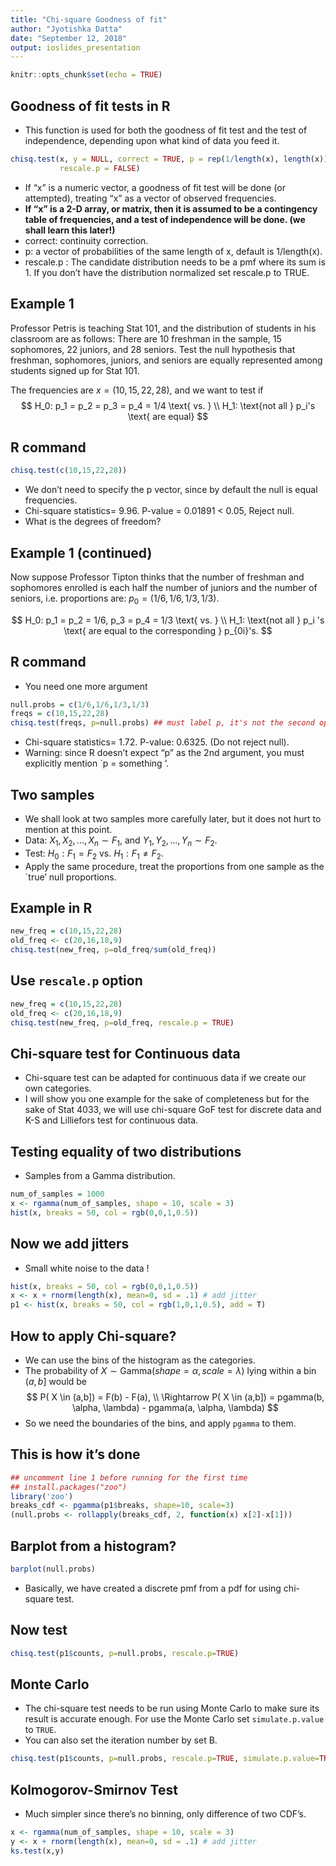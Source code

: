```yaml
---
title: "Chi-square Goodness of fit"
author: "Jyotishka Datta"
date: "September 12, 2018"
output: ioslides_presentation
---
```


```r
knitr::opts_chunk$set(echo = TRUE)
```

## Goodness of fit tests in R {.smaller}

- This function is used for both the goodness of fit test and the test of independence, depending upon what kind of data you feed it. 

```r
chisq.test(x, y = NULL, correct = TRUE, p = rep(1/length(x), length(x)), 
           rescale.p = FALSE)
```

-  If "x" is a numeric vector, a goodness of fit test will be done (or attempted), treating "x" as a vector of observed frequencies. 
-  **If "x" is a 2-D array, or matrix, then it is assumed to be a contingency table of frequencies, and a test of independence will be done. (we shall learn this later!)**
-  correct: continuity correction. 
-  p: a vector of probabilities of the same length of x, default is 1/length(x). 
-  rescale.p : The candidate distribution needs to be a pmf where its sum is 1. If you don't have the distribution normalized set rescale.p to TRUE.


## Example 1 

Professor Petris is teaching Stat 101, and the distribution of students in his classroom are as follows: There are 10 freshman in the sample, 15 sophomores, 22 juniors, and 28 seniors. Test the null hypothesis that freshman, sophomores, juniors, and seniors are equally represented among students signed up for Stat 101.

The frequencies are $x = (10,15,22,28)$, and we want to test if
$$
H_0: p_1 = p_2 = p_3 = p_4 = 1/4 \text{ vs. }  \\
H_1: \text{not all } p_i's \text{ are equal}
$$


## R command 

```r
chisq.test(c(10,15,22,28))
```

-  We don't need to specify the p vector, since by default the null is equal frequencies. 
-  Chi-square statistics= 9.96. P-value = 0.01891 < 0.05, Reject null.
-  What is the degrees of freedom? 

## Example 1 (continued)

Now suppose Professor Tipton thinks that the number of freshman and sophomores enrolled is each half the number of juniors and the number of seniors, i.e. proportions are: $p_0 = (1/6, 1/6, 1/3, 1/3)$.

$$
H_0: p_1 = p_2 = 1/6, p_3 = p_4 = 1/3 \text{ vs. } \\
H_1: \text{not all } p_i 's \text{ are equal to the corresponding } p_{0i}'s.
$$

## R command 

-  You need one more argument 

```r
null.probs = c(1/6,1/6,1/3,1/3)
freqs = c(10,15,22,28)
chisq.test(freqs, p=null.probs) ## must label p, it's not the second option. 
```

-  Chi-square statistics= 1.72. P-value: 0.6325. (Do not reject null). 
-  Warning: since R doesn't expect "p" as the 2nd argument, you must explicitly mention `p = something '.


## Two samples 

-  We shall look at two samples more carefully later, but it does not hurt to mention at this point. 
-  Data: $X_1, X_2, \ldots, X_n \sim F_1$, and $Y_1, Y_2, \ldots, Y_n \sim F_2$. 
-  Test: $H_0: F_1 = F_2$ vs. $H_1: F_1 \neq F_2$. 
-  Apply the same procedure, treat the proportions from one sample as the `true' null proportions. 


## Example in R 

```r
new_freq = c(10,15,22,28)
old_freq <- c(20,16,18,9)
chisq.test(new_freq, p=old_freq/sum(old_freq))
```

## Use `rescale.p` option

```r
new_freq = c(10,15,22,28)
old_freq <- c(20,16,18,9)
chisq.test(new_freq, p=old_freq, rescale.p = TRUE)
```


## Chi-square test for Continuous data 

-  Chi-square test can be adapted for continuous data if we create our own categories. 
-  I will show you one example for the sake of completeness but for the sake of Stat 4033, we will use chi-square GoF test for discrete data and K-S and Lilliefors test for continuous data.

## Testing equality of two distributions 

-  Samples from a Gamma distribution. 

```r
num_of_samples = 1000
x <- rgamma(num_of_samples, shape = 10, scale = 3)
hist(x, breaks = 50, col = rgb(0,0,1,0.5))
```


## Now we add jitters 

-  Small white noise to the data !

```R
hist(x, breaks = 50, col = rgb(0,0,1,0.5))
x <- x + rnorm(length(x), mean=0, sd = .1) # add jitter
p1 <- hist(x, breaks = 50, col = rgb(1,0,1,0.5), add = T)
```

## How to apply Chi-square? 

-  We can use the bins of the histogram as the categories. 
-  The probability of $X \sim \text{Gamma}(shape = \alpha, scale = \lambda)$ lying within a bin $(a,b]$ would be 
$$
P( X \in (a,b]) = F(b) - F(a), \\
\Rightarrow P( X \in (a,b]) =  pgamma(b, \alpha, \lambda) - pgamma(a, \alpha, \lambda)
$$
- So we need the boundaries of the bins, and apply `pgamma` to them. 

## This is how it's done 

```r
## uncomment line 1 before running for the first time
## install.packages("zoo")
library('zoo')
breaks_cdf <- pgamma(p1$breaks, shape=10, scale=3)
(null.probs <- rollapply(breaks_cdf, 2, function(x) x[2]-x[1]))
```


## Barplot from a histogram? 

```r
barplot(null.probs)
```

-  Basically, we have created a discrete pmf from a pdf for using chi-square test. 

## Now test 

```r
chisq.test(p1$counts, p=null.probs, rescale.p=TRUE)
```


## Monte Carlo 

-  The chi-square test needs to be run using Monte Carlo to make sure 
its result is accurate enough. For use the Monte Carlo set `simulate.p.value` to `TRUE`. 
-  You can also set the iteration number by set B.

```r
chisq.test(p1$counts, p=null.probs, rescale.p=TRUE, simulate.p.value=TRUE)
```

## Kolmogorov-Smirnov Test 

-   Much simpler since there's no binning, only difference of two CDF's. 

```r
x <- rgamma(num_of_samples, shape = 10, scale = 3)
y <- x + rnorm(length(x), mean=0, sd = .1) # add jitter
ks.test(x,y)
```


